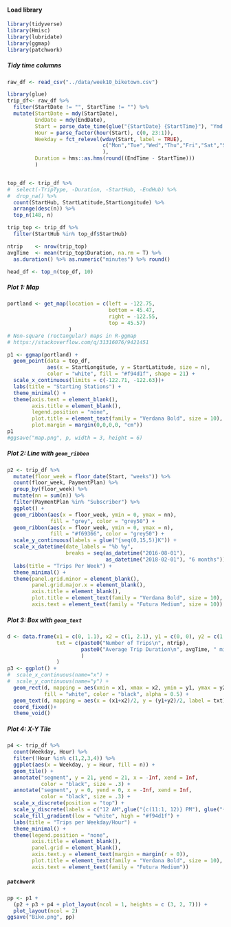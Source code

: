 #### Load library
```r
library(tidyverse)
library(Hmisc)
library(lubridate)
library(ggmap)
library(patchwork)
```

##### Tidy time columns 
```r
raw_df <- read_csv("../data/week10_biketown.csv")

library(glue)
trip_df<- raw_df %>% 
  filter(StartDate != "", StartTime != "") %>%
  mutate(StartDate = mdy(StartDate),
         EndDate = mdy(EndDate),
         Start = parse_date_time(glue("{StartDate} {StartTime}"), "Ymd HMS"),
         Hour = parse_factor(hour(Start), c(0, 23:1)),
         Weekday = fct_relevel(wday(Start, label = TRUE),
                               c("Mon","Tue","Wed","Thu","Fri","Sat","Sun")
                               ),
         Duration = hms::as.hms(round((EndTime - StartTime)))
         )


top_df <- trip_df %>% 
#  select(-TripType, -Duration, -StartHub, -EndHub) %>% 
#  drop_na() %>% 
  count(StartHub, StartLatitude,StartLongitude) %>% 
  arrange(desc(n)) %>% 
  top_n(148, n) 

trip_top <- trip_df %>% 
  filter(StartHub %in% top_df$StartHub)

ntrip    <- nrow(trip_top)
avgTime  <- mean(trip_top$Duration, na.rm = T) %>% 
  as.duration() %>% as.numeric("minutes") %>% round()

head_df <- top_n(top_df, 10)
```


##### Plot 1: Map
```r
portland <- get_map(location = c(left = -122.75, 
                                 bottom = 45.47, 
                                 right = -122.55, 
                                 top = 45.57)
                    )
# Non-square (rectangular) maps in R-ggmap
# https://stackoverflow.com/q/31316076/9421451

p1 <- ggmap(portland) + 
  geom_point(data = top_df, 
             aes(x = StartLongitude, y = StartLatitude, size = n),
             color = "white", fill = "#f94d1f", shape = 21) + 
  scale_x_continuous(limits = c(-122.71, -122.63))+
  labs(title = "Starting Stations") + 
  theme_minimal() + 
  theme(axis.text = element_blank(),
        axis.title = element_blank(),
        legend.position = "none",
        plot.title = element_text(family = "Verdana Bold", size = 10),
        plot.margin = margin(0,0,0,0, "cm"))
p1  
#ggsave("map.png", p, width = 3, height = 6)
```

##### Plot 2: Line with `geom_ribbon`
```r
p2 <- trip_df %>% 
  mutate(floor_week = floor_date(Start, "weeks")) %>% 
  count(floor_week, PaymentPlan) %>% 
  group_by(floor_week) %>% 
  mutate(nn = sum(n)) %>% 
  filter(PaymentPlan %in% "Subscriber") %>% 
  ggplot() + 
  geom_ribbon(aes(x = floor_week, ymin = 0, ymax = nn), 
              fill = "grey", color = "grey50") +
  geom_ribbon(aes(x = floor_week, ymin = 0, ymax = n),
              fill = "#f69366", color = "grey50") +
  scale_y_continuous(labels = glue("{seq(0,15,5)}K")) + 
  scale_x_datetime(date_labels = "%b %y", 
                   breaks = seq(as_datetime("2016-08-01"), 
                                as_datetime("2018-02-01"), "6 months")) + 
  labs(title = "Trips Per Week") + 
  theme_minimal() + 
  theme(panel.grid.minor = element_blank(),
        panel.grid.major.x = element_blank(),
        axis.title = element_blank(),
        plot.title = element_text(family = "Verdana Bold", size = 10),
        axis.text = element_text(family = "Futura Medium", size = 10))
```

##### Plot 3: Box with `geom_text`
```r
d <- data.frame(x1 = c(0, 1.1), x2 = c(1, 2.1), y1 = c(0, 0), y2 = c(1, 1)/2,
                txt = c(paste0("Number of Trips\n", ntrip),
                        paste0("Average Trip Duration\n", avgTime, " minutes")
                        )
                )
p3 <- ggplot() + 
#  scale_x_continuous(name="x") + 
#  scale_y_continuous(name="y") +
  geom_rect(d, mapping = aes(xmin = x1, xmax = x2, ymin = y1, ymax = y2),
            fill = "white", color = "black", alpha = 0.5) +
  geom_text(d, mapping = aes(x = (x1+x2)/2, y = (y1+y2)/2, label = txt), size = 3) +
  coord_fixed()+
  theme_void()
```

##### Plot 4: X-Y Tile
```r
p4 <- trip_df %>% 
  count(Weekday, Hour) %>%
  filter(!Hour %in% c(1,2,3,4)) %>% 
  ggplot(aes(x = Weekday, y = Hour, fill = n)) + 
  geom_tile() +
  annotate("segment", y = 21, yend = 21, x = -Inf, xend = Inf,
           color = "black", size = .3) +
  annotate("segment", y = 0, yend = 0, x = -Inf, xend = Inf,
           color = "black", size = .3) +
  scale_x_discrete(position = "top") + 
  scale_y_discrete(labels = c("12 AM",glue("{c(11:1, 12)} PM"), glue("{11:5} AM"))) +
  scale_fill_gradient(low = "white", high = "#f94d1f") + 
  labs(title = "Trips per Weekday/Hour") + 
  theme_minimal() + 
  theme(legend.position = "none",
        axis.title = element_blank(),
        panel.grid = element_blank(), 
        axis.text.y = element_text(margin = margin(r = 0)),
        plot.title = element_text(family = "Verdana Bold", size = 10),
        axis.text = element_text(family = "Futura Medium"))
```

##### `patchwork`
```r
pp <- p1 + 
  (p2 + p3 + p4 + plot_layout(ncol = 1, heights = c (3, 2, 7))) + 
  plot_layout(ncol = 2)
ggsave("Bike.png", pp)
```

